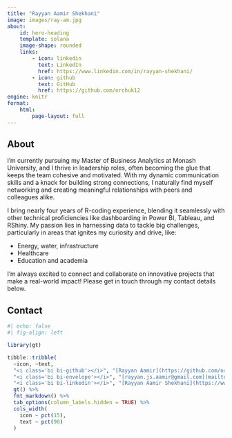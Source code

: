 ```yaml
---
title: "Rayyan Aamir Shekhani"
image: images/ray-am.jpg
about:
    id: hero-heading
    template: solana
    image-shape: rounded
    links:
        - icon: linkedin
          text: LinkedIn
          href: https://www.linkedin.com/in/rayyan-shekhani/
        - icon: github
          text: GitHub
          href: https://github.com/orchuk12
engine: knitr
format:
    html:
        page-layout: full
---
```



## About

<div id="about-me">
I’m currently pursuing my Master of Business Analytics at Monash University, and I thrive in leadership roles, often becoming the glue that keeps the team cohesive and motivated. With my dynamic communication skills and a knack for building strong connections, I naturally find myself networking and creating meaningful relationships with peers and colleagues alike.

I bring nearly four years of R-coding experience, blending it seamlessly with other technical proficiencies like dashboarding in Power BI, Tableau, and RShiny. My passion lies in harnessing data to tackle big challenges, particularly in areas that ignites my curiosity and drive, like: 

- Energy, water, infrastructure
- Healthcare
- Education and academia 

I'm always excited to connect and collaborate on innovative projects that make a real-world impact! Please get in touch through my contact details below.
</div>


## Contact

```r
#| echo: false
#| fig-align: left

library(gt)

tibble::tribble(
  ~icon, ~text,
  "<i class='bi bi-github'></i>", "[Rayyan Aamir](https://github.com/orchuk12)",
  "<i class='bi bi-envelope'></i>", "[rayyan.js.aamir@gmail.com](mailto:rayyan.js.aamir@gmail.com)",
  "<i class='bi bi-linkedin'></i>", "[Rayyan Aamir Shekhani](https://www.linkedin.com/in/rayyan-shekhani/)") %>%
  gt() %>%
  fmt_markdown() %>%
  tab_options(column_labels.hidden = TRUE) %>%
  cols_width(
    icon ~ pct(15),
    text ~ pct(90)
  )

```

